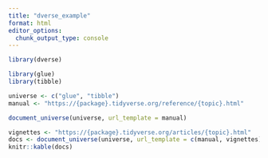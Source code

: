 ```yaml
---
title: "dverse_example"
format: html
editor_options: 
  chunk_output_type: console
---
```



```r
library(dverse)

library(glue)
library(tibble)
```

```r
universe <- c("glue", "tibble")
manual <- "https://{package}.tidyverse.org/reference/{topic}.html"

document_universe(universe, url_template = manual)
```


```r

vignettes <- "https://{package}.tidyverse.org/articles/{topic}.html"
docs <- document_universe(universe, url_template = c(manual, vignettes))
knitr::kable(docs)
```


